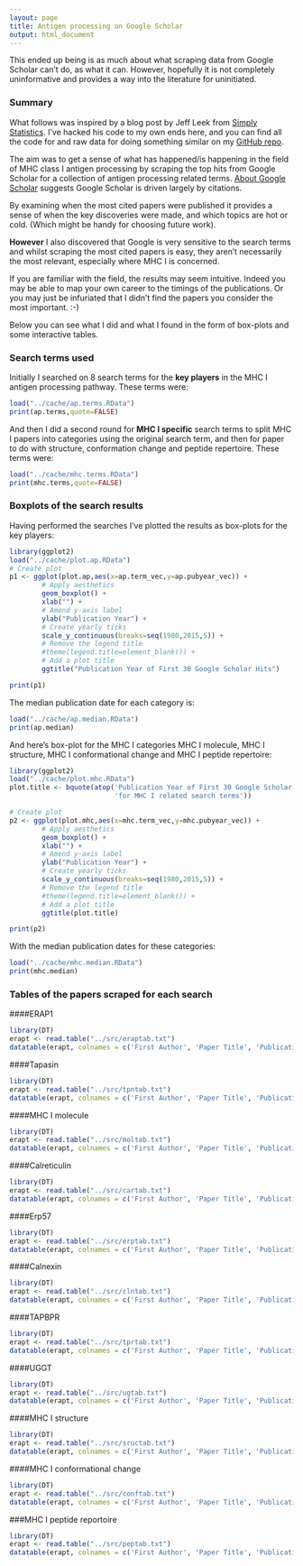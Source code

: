 ```yaml
---
layout: page
title: Antigen processing on Google Scholar
output: html_document
---
```


This ended up being is as much about what scraping data from Google Scholar 
can't do, as what it can. However, hopefully it is not completely uninformative
and provides a way into the literature for uninitiated.

### Summary
What follows was inspired by a blog post by Jeff Leek from 
[Simply Statistics](http://simplystatistics.org/2015/01/16/if-you-were-going-to-write-a-paper-about-the-false-discovery-rate-you-should-have-done-it-in-2002/).
I've hacked his code to my own ends here, and you can find all the code for
and raw data for doing something similar on my [GitHub repo](https://github.com/ab604/ap-stats).

The aim was to get a sense of what has happened/is happening in the field of
MHC class I antigen processing by scraping the top hits from Google Scholar for
a collection of antigen processing related terms.
[About Google Scholar](http://scholar.google.co.uk/intl/en/scholar/about.html)
suggests Google Scholar is driven largely by citations.

By examining when the most cited papers were published it provides a sense of
when the key discoveries were made, and which topics are hot or cold. (Which 
might be handy for choosing future work).

**However** I also discovered that Google is very sensitive to the search terms and 
whilst scraping the most cited papers is easy, they aren't necessarily the most
relevant, especially where MHC I is concerned.

If you are familiar with the field, the results may seem intuitive. Indeed you
may be able to map your own career to the timings of the publications. Or you 
may just be infuriated that I didn't find the papers you consider the most 
important. :-)

Below you can see what I did and what I found in the form of box-plots and some
interactive tables.

### Search terms used
Initially I searched on 8 search terms for the **key players** in the MHC I 
antigen processing pathway. These terms were:
```r
load("../cache/ap.terms.RData")
print(ap.terms,quote=FALSE)
```

And then I did a second round for **MHC I specific** search terms to split MHC I 
papers into categories using the original search term, and then for paper to do 
with structure, conformation change and peptide repertoire. These terms were:
```r
load("../cache/mhc.terms.RData")
print(mhc.terms,quote=FALSE)
```

### Boxplots of the search results
Having performed the searches I've plotted the results as box-plots for the key
players:

```r
library(ggplot2)
load("../cache/plot.ap.RData")
# Create plot
p1 <- ggplot(plot.ap,aes(x=ap.term_vec,y=ap.pubyear_vec)) +
        # Apply aesthetics
        geom_boxplot() +
        xlab("") +
        # Amend y-axis label
        ylab("Publication Year") +
        # Create yearly ticks 
        scale_y_continuous(breaks=seq(1980,2015,5)) +
        # Remove the legend title
        #theme(legend.title=element_blank()) +
        # Add a plot title
        ggtitle("Publication Year of First 30 Google Scholar Hits")

print(p1)
```

The median publication date for each category is:

```r
load("../cache/ap.median.RData")
print(ap.median)
```

And here's box-plot for the MHC I categories MHC I molecule, MHC I structure, 
MHC I conformational change and MHC I peptide repertoire:

```r
library(ggplot2)
load("../cache/plot.mhc.RData")
plot.title <- bquote(atop('Publication Year of First 30 Google Scholar Hits' , 
                          'for MHC I related search terms'))

# Create plot
p2 <- ggplot(plot.mhc,aes(x=mhc.term_vec,y=mhc.pubyear_vec)) +
        # Apply aesthetics
        geom_boxplot() +
        xlab("") +
        # Amend y-axis label
        ylab("Publication Year") +
        # Create yearly ticks 
        scale_y_continuous(breaks=seq(1980,2015,5)) +
        # Remove the legend title
        #theme(legend.title=element_blank()) +
        # Add a plot title
        ggtitle(plot.title)

print(p2)
```

With the median publication dates for these categories:


```r
load("../cache/mhc.median.RData")
print(mhc.median)
```

### Tables of the papers scraped for each search

####ERAP1

```r
library(DT)
erapt <- read.table("../src/eraptab.txt")
datatable(erapt, colnames = c('First Author', 'Paper Title', 'Publication Year', 'No. of Citations'))
```

####Tapasin

```r
library(DT)
erapt <- read.table("../src/tpntab.txt")
datatable(erapt, colnames = c('First Author', 'Paper Title', 'Publication Year', 'No. of Citations'))
```

####MHC I molecule

```r
library(DT)
erapt <- read.table("../src/moltab.txt")
datatable(erapt, colnames = c('First Author', 'Paper Title', 'Publication Year', 'No. of Citations'))
```

####Calreticulin

```r
library(DT)
erapt <- read.table("../src/cartab.txt")
datatable(erapt, colnames = c('First Author', 'Paper Title', 'Publication Year', 'No. of Citations'))
```

####Erp57

```r
library(DT)
erapt <- read.table("../src/erptab.txt")
datatable(erapt, colnames = c('First Author', 'Paper Title', 'Publication Year', 'No. of Citations'))
```

####Calnexin

```r
library(DT)
erapt <- read.table("../src/clntab.txt")
datatable(erapt, colnames = c('First Author', 'Paper Title', 'Publication Year', 'No. of Citations'))
```

####TAPBPR

```r
library(DT)
erapt <- read.table("../src/tprtab.txt")
datatable(erapt, colnames = c('First Author', 'Paper Title', 'Publication Year', 'No. of Citations'))
```

####UGGT

```r
library(DT)
erapt <- read.table("../src/ugtab.txt")
datatable(erapt, colnames = c('First Author', 'Paper Title', 'Publication Year', 'No. of Citations'))
```

####MHC I structure

```r
library(DT)
erapt <- read.table("../src/sructab.txt")
datatable(erapt, colnames = c('First Author', 'Paper Title', 'Publication Year', 'No. of Citations'))
```

####MHC I conformational change

```r
library(DT)
erapt <- read.table("../src/conftab.txt")
datatable(erapt, colnames = c('First Author', 'Paper Title', 'Publication Year', 'No. of Citations'))
```

###MHC I peptide reportoire

```r
library(DT)
erapt <- read.table("../src/peptab.txt")
datatable(erapt, colnames = c('First Author', 'Paper Title', 'Publication Year', 'No. of Citations'))
```
